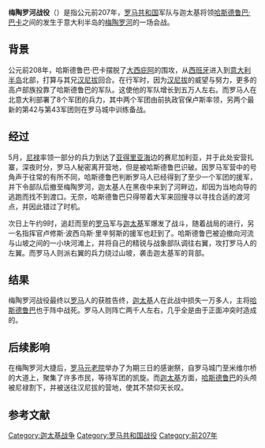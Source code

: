 {{Unreferenced|time=2021-01-11T08:00:27+00:00}}
{{Infobox military conflict
|date=公元前207年6月23日
|place=梅陶罗河河畔
|result =羅馬勝利，主将[[哈斯德魯巴·巴卡|哈斯德鲁巴]]也于阵中战死
|combatant1=罗马共和国
|combatant2=迦太基
高卢人
|commander1=[[盖乌斯·克劳狄乌斯·尼禄|盖乌斯·克劳狄乌斯·尼禄]]<br>{{le|马库斯·李维|Marcus Livius Salinator}}
|commander2=[[哈斯德鲁巴·巴卡|哈斯德鲁巴·巴卡]]{{KIA}}
|strength1=约37000
|strength2=约30000
|casualties1=2000-8000人死亡
|casualties2=10000人死亡<br>5400人被俘}}
{{Campaignbox 第二次布匿戰爭}}

'''梅陶罗河战役'''（{{lang-en|Battle of the Metaurus}}）是指公元前207年，[[罗马共和国|罗马共和国]]军队与迦太基将领[[哈斯德鲁巴·巴卡|哈斯德鲁巴·巴卡]]之间的发生于意大利半岛的[[梅陶罗河|梅陶罗河]]的一场会战。

==背景==
公元前208年，哈斯德鲁巴·巴卡摆脱了[[大西庇阿|大西庇阿]]的围攻，从[[西班牙|西班牙]]进入到[[意大利半岛|意大利半岛]]北部，打算与其兄[[汉尼拔|汉尼拔]]回合。在行军时，因为[[汉尼拔|汉尼拔]]的威望与努力，更多的高卢部族投靠了哈斯德鲁巴的军队。这使他的军队增长到五万人左右。而罗马人在北意大利部署了8个军团的兵力，其中两个军团由前执政官保卢斯率领，另两个最新的第42与第43军团则在罗马城中训练备战。

==经过==
5月，[[尼禄|尼禄]]率领一部分的兵力到达了[[亚得里亚海|亚得里亚海]]边的赛尼加利亚，并于此处安营扎寨，深夜时分，罗马人秘密离开营地，但是被哈斯德鲁巴识破。因罗马军营中的号角声于往常的有所不同，哈斯德鲁巴判断罗马人已经得到了至少一个军团的援军，并下令部队后撤至梅陶罗河，迦太基人在黑夜中来到了河畔边，却因为当地向导的逃跑而找不到渡口。无奈，哈斯德鲁巴只得带着大军来回搜寻以寻找合适的渡河点，并因此错过了时机。

次日上午约9时，追赶而至的[[罗马|罗马]]军与[[迦太基|迦太基]]军爆发了战斗，随着战局的进行，另一名指挥官卢修斯·波西乌斯·里辛努斯的援军也赶到了。哈斯德鲁巴被迫撤向河流与山坡之间的一小块河滩上，并将自己的精锐与战象部队调往右翼，攻打罗马人的左翼。而罗马人则派右翼的兵力绕过山坡，袭击迦太基军的背部。

==结果==
梅陶罗河战役最终以[[罗马|罗马]]人的获胜告终，[[迦太基|迦太基]]人在此战中损失一万多人，主将[[哈斯德魯巴·巴卡|哈斯德鲁巴]]也于阵中战死。罗马人则阵亡两千人左右，几乎全是由于正面冲突时造成的。

==后续影响==
在梅陶罗河大捷后，[[罗马元老院|罗马元老院]]举办了为期三日的感谢祭，自罗马城门至米维尔桥的大道上，聚集了许多市民，等待军团的凯旋。而[[迦太基|迦太基]]方面，[[哈斯德魯巴·巴卡|哈斯德鲁巴]]的头颅被尼禄割下，并被送往汉尼拔的营地，使其不禁仰天长叹。

==参考文献==
{{reflist}}
{{布匿战争}}

[[Category:迦太基战争|Category:迦太基战争]]
[[Category:罗马共和国战役|Category:罗马共和国战役]]
[[Category:前207年|Category:前207年]]